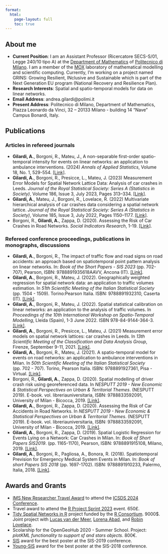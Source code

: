 ```yaml
---
format: 
  html:
    page-layout: full
    toc: true
---
```


## About me 

* **Current Position**: I am an Assistant Professor (Ricercatore SECS-S/01, Legge 240/10 tipo A) at the [Department of Mathematics](https://www.mate.polimi.it/?lg=en) of [Politecnico di Milano](https://www.polimi.it/en). I am a member of the [MOX](https://mox.polimi.it/) laboratory of mathematical modelling and scientific computing. Currently, I'm working on a project named GRINS: Growing Resilient, INclusive and Sustainable which is part of the Next Generation EU program (National Recovery and Resilience Plan).
* **Research Interests**: Spatial and spatio-temporal models for data on linear networks.
* **Email Address**: andrea.gilardi@polimi.it
* **Present Address**: Politecnico di Milano, Department of Mathematics, Piazza Leonardo da Vinci, 32 – 20133 Milano - building 14 “Nave” Campus Bonardi, Italy.

## Publications

### Articles in refereed journals

* **Gilardi, A.**, Borgoni, R., Mateu, J., A non-separable first-order spatio-temporal intensity for events on linear networks: an application to ambulance interventions. (2024) *Annals of Applied Statistics*, Volume 18, No. 1, 529-554. [[Link]](dx.doi.org/10.1214/23-AOAS1800). 
* **Gilardi, A.**, Borgoni, R., Presicce, L., Mateu, J. (2023) Measurement Error Models for Spatial Network Lattice Data: Analysis of car crashes in Leeds. *Journal of the Royal Statistical Society: Series A (Statistics in Society)*, Volume 186, Issue 3, July 2023, Pages 313–334. [[Link]](https://doi.org/10.1093/jrsssa/qnad057). 
* **Gilardi, A.**, Mateu, J., Borgoni, R., Lovelace, R. (2022) Multivariate hierarchical analysis of car crashes data considering a spatial network lattice. *Journal of the Royal Statistical Society: Series A (Statistics in Society)*, Volume 185, Issue 3, July 2022, Pages 1150–1177. [[Link]](http://doi.org/10.1111/rssa.12823). 
* Borgoni, R., **Gilardi, A.**, Zappa, D. (2020). Assessing the Risk of Car Crashes in Road Networks. *Social Indicators Research*, 1-19. [[Link]](https://doi.org/10.1007/s11205-020-02295-x). 

### Refereed conference proceedings, publications in monographs, discussions

* **Gilardi, A.**, Borgoni, R., The impact of traffic flow and road signs on road accidents: an approach based on spatiotemporal point pattern analysis on linear networks. In: *Book of the Short Papers - SIS 2023* (pp. 702-707), Pearson, ISBN: 9788891935618AAVV, Ancona (IT). [[Link]](https://it.pearson.com/content/dam/region-core/italy/pearson-italy/pdf/Docenti/Universit%C3%A0/bozza-book-compresso.pdf). 
* **Gilardi, A.**, Borgoni, R., Mateu, J. (2022). Geographically weighted regression for spatial network data: an application to traffic volumes estimation. In *51th Scientific Meeting of the Italian Statistical Society* (pp. 1504 - 1509). Torino:Pearson Italia. ISBN: 9788891932310, Caserta (IT). [[Link]](https://it.pearson.com/content/dam/region-core/italy/pearson-italy/pdf/Docenti/Universit%C3%A0/Sis-2022-4c-low.pdf).
* **Gilardi, A.**, Borgoni, R., Mateu, J. (2022). Spatial statistical calibration on linear networks: an application to the analysis of traffic volumes. In *Proceedings of the 10th International Workshop on Spatio-Temporal Modelling*, Lleida (Spain), 1-3 June 2022. ISBN 978-84-9144-364-3. [[Link]](http://doi.org/10.21001/METMA_X).
* **Gilardi, A.**, Borgoni, R., Presicce, L., Mateu, J. (2021) Measurement error models on spatial network lattices: car crashes in Leeds. In *13th Scientific Meeting of the Classification and Data Analysis Group*, Firenze, September 9-11, 2021. [[Link]](https://doi.org/10.36253/978-88-5518-340-6). 
* **Gilardi, A.**, Borgoni, R., Mateu, J. (2021). A spatio-temporal model for events on road networks: an application to ambulance interventions in Milan. In *50th Scientific Meeting of the Italian Statistical Society* (pp. 702 - 707). Torino, Pearson Italia. ISBN: 9788891927361, Pisa - Virtual. [[Link]](https://it.pearson.com/content/dam/region-core/italy/pearson-italy/pdf/Docenti/Universit%C3%A0/pearson-sis-book-2021-parte-1.pdf). 
* Borgoni, R., **Gilardi, A.**, Zappa, D. (2020). Spatial modelling of driver crash risk using georeferenced data. In *NESPUTT 2019 - New Economic & Statistical Perspectives on Urban & Territorial Themes*. (NESPUTT 2019). E-book. vol. libreriauniversitaria, ISBN: 9788833592091, University of Milan - Bicocca, 2019. [[Link]](https://www.libreriauniversitaria.it/ebook/9788833592091/autore-riccardo-borgoni/ebook-new-economic-statistical-perspectives-on-urban-and-territorial-themes-nesputt-2019.htm). 
* **Gilardi, A.**, Borgoni, R., Zappa, D. (2020). Assessing the Risk of Car Accidents in Road Networks. In *NESPUTT 2019 - New Economic & Statistical Perspectives on Urban & Territorial Themes*. (NESPUTT 2019). E-book. vol. libreriauniversitaria, ISBN: 9788833592091, University of Milan - Bicocca, 2019. [[Link]](https://www.libreriauniversitaria.it/ebook/9788833592091/autore-riccardo-borgoni/ebook-new-economic-statistical-perspectives-on-urban-and-territorial-themes-nesputt-2019.htm). 
* **Gilardi, A.**, Borgoni, R., Zappa, D. (2019). Spatial Logistic Regression for Events Lying on a Network: Car Crashes in Milan. In: *Book of Short Papers SIS2019*. (pp. 1165-1170), Pearson, ISBN: 9788891915108, Milano, 2019. [[Link]](https://it.pearson.com/content/dam/region-core/italy/pearson-italy/pdf/Dirigenti%20e%20istituzioni/ISTITUZIONI-HE-PDF-sis2019_V4.pdf). 
* **Gilardi, A.**, Borgoni, R., Pagliosa, A., Bonora, R. (2018). Spatiotemporal Prevision for Emergency Medical System Events in Milan. In: *Book of short Papers SIS 2018* (pp. 1697-1702). ISBN: 9788891910233, Palermo, Italia, 2018. [[Link]](https://it.pearson.com/content/dam/region-core/italy/pearson-italy/pdf/Dirigenti%20e%20istituzioni/ISTITUZIONI%20-%20HE%20-%20PDF%20-%20SIS%20V4.pdf). 

## Awards and Grants

* [IMS New Researcher Travel Award](https://imstat.org/2024/04/16/ims-announces-2024-recipients-of-the-new-researcher-travel-awards/) to attend the [ICSDS 2024 Conference](https://sites.google.com/view/ims-icsds2024/home). 
* Travel award to attend the [R Project Sprint 2023](https://contributor.r-project.org/r-project-sprint-2023/) event. 650£.
* [Tidy Spatial Networks in R](https://www.r-consortium.org/projects/awarded-projects/2019-group-2\#Tidy+spatial+networks+in+R) project funded by the [R Consortium](https://www.r-consortium.org/). 9000$. Joint project with [Lucas van der Meer](https://www.linkedin.com/in/luuk-van-der-meer/), [Lorena Abad](https://scholar.google.com/citations?user=vDqPwpUAAAAJ&hl=en&oi=sra), and [Robin Lovelace](https://scholar.google.com/citations?user=xDJHVCAAAAAJ&hl=en&oi=ao).
* Scolarship for the OpenGeoHub 2020 - Summer School. Project: *plotKML functionality to support sf and stars objects*. 800€.
* [SIS](https://www.sis-statistica.it/) award for the best poster at the SIS-2019 conference.
* [Young-SIS](https://youngsis.github.io/) award for the best poster at the SIS-2018 conference.
